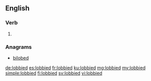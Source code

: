 ==English==

===Verb===
{{head|en|verb form}}

# {{en-past of|lobby}}

===Anagrams===
* [[bilobed#English|bilobed]]

[[de:lobbied]]
[[es:lobbied]]
[[fr:lobbied]]
[[ku:lobbied]]
[[mg:lobbied]]
[[my:lobbied]]
[[simple:lobbied]]
[[fi:lobbied]]
[[sv:lobbied]]
[[vi:lobbied]]